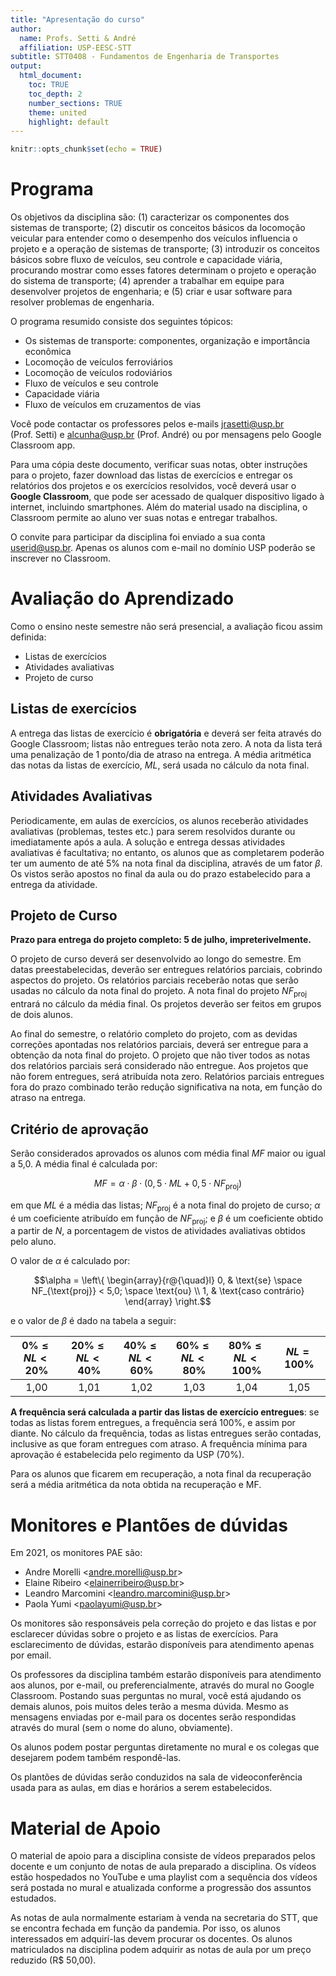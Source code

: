 ```yaml
---
title: "Apresentação do curso"
author:
  name: Profs. Setti & André
  affiliation: USP-EESC-STT
subtitle: STT0408 - Fundamentos de Engenharia de Transportes
output:
  html_document:
    toc: TRUE
    toc_depth: 2
    number_sections: TRUE
    theme: united
    highlight: default
---
```


```r
knitr::opts_chunk$set(echo = TRUE)
```

 
# Programa
Os objetivos da disciplina são: (1) caracterizar os componentes dos sistemas de transporte; (2) discutir os conceitos básicos da locomoção veicular para entender como o desempenho dos veículos influencia o projeto e a operação de sistemas de transporte; (3) introduzir os conceitos básicos sobre fluxo de veículos, seu controle e capacidade viária, procurando mostrar como esses fatores determinam o projeto e operação do sistema de transporte; (4) aprender a trabalhar em equipe para desenvolver projetos de engenharia; e (5) criar e usar software para resolver problemas de engenharia.

O programa resumido consiste dos seguintes tópicos:

- Os sistemas de transporte: componentes, organização e importância econômica
- Locomoção de veículos ferroviários
- Locomoção de veículos rodoviários
- Fluxo de veículos e seu controle
- Capacidade viária
- Fluxo de veículos em cruzamentos de vias

Você pode contactar os professores pelos e-mails <jrasetti@usp.br> (Prof. Setti) e <alcunha@usp.br> (Prof.
André) ou por mensagens pelo Google Classroom app.

Para uma cópia deste documento, verificar suas notas, obter instruções para o projeto, fazer download das listas de exercícios e entregar os relatórios dos projetos e os exercícios resolvidos, você deverá usar o **Google Classroom**, que pode ser acessado de qualquer dispositivo ligado à internet, incluindo smartphones. Além do material usado na disciplina, o Classroom permite ao aluno ver suas notas e entregar trabalhos.

O convite para participar da disciplina foi enviado a sua conta <userid@usp.br>. Apenas os alunos com e-mail no domínio USP poderão se inscrever no Classroom.


# Avaliação do Aprendizado

Como o ensino neste semestre não será presencial, a avaliação ficou assim definida:

- Listas de exercícios
- Atividades avaliativas
- Projeto de curso



## Listas de exercícios

A entrega das listas de exercício é **obrigatória** e deverá ser feita através do Google Classroom; listas não
entregues terão nota zero. A nota da lista terá uma penalização de 1 ponto/dia de atraso na entrega. A média aritmética das notas da listas de exercício, $ML$, será usada no cálculo da nota final.

## Atividades Avaliativas

Periodicamente, em aulas de exercícios, os alunos receberão atividades avaliativas (problemas, testes etc.) para serem resolvidos durante ou imediatamente após a aula. A solução e entrega dessas atividades avaliativas é facultativa; no entanto, os alunos que as completarem poderão ter um aumento de até 5% na nota final da disciplina, através de um fator $\beta$. Os vistos serão apostos no final da aula ou do prazo estabelecido para a entrega da atividade.


## Projeto de Curso

**Prazo para entrega do projeto completo: 5 de julho, impreterivelmente.**

O projeto de curso deverá ser desenvolvido ao longo do semestre. Em datas preestabelecidas, deverão ser entregues relatórios parciais, cobrindo aspectos do projeto. Os relatórios parciais receberão notas que serão usadas no cálculo da nota final do projeto. A nota final do projeto $NF_{\text{proj}}$ entrará no cálculo da média final. Os projetos deverão ser feitos em grupos de dois alunos.

Ao final do semestre, o relatório completo do projeto, com as devidas correções apontadas nos relatórios parciais, deverá ser entregue para a obtenção da nota final do projeto. O projeto que não tiver todos as notas dos relatórios parciais será considerado não entregue. Aos projetos que não forem entregues, será atribuída nota zero. Relatórios parciais entregues fora do prazo combinado terão redução significativa na nota, em função do atraso na entrega.

## Critério de aprovação

Serão considerados aprovados os alunos com média final $MF$ maior ou igual a 5,0. A média final é calculada por:

$$MF = \alpha \cdot \beta \cdot (0,5 \cdot ML + 0,5 \cdot NF_{\text{proj}})$$

em que $ML$ é a média das listas; $NF_{\text{proj}}$ é a nota final do projeto de curso; $\alpha$ é um coeficiente atribuído em função de $NF_{\text{proj}}$; e $\beta$ é um coeficiente obtido a partir de $N$, a porcentagem de vistos de atividades avaliativas obtidos pelo aluno.

O valor de $\alpha$ é calculado por:

$$\alpha = \left\{ \begin{array}{r@{\quad}l}
0, & \text{se} \space NF_{\text{proj}} < 5,0; \space \text{ou}  \\ 
1, & \text{caso contrário}
\end{array}
\right.$$

e o valor de $\beta$ é dado na tabela a seguir: 


| $0\% \leq NL \lt 20\%$ | $20\% \leq NL \lt 40\%$ | $40\% \leq NL \lt 60\%$ | $60\% \leq NL \lt 80\%$ | $80\% \leq NL \lt 100\%$ | $NL = 100\%$ |
| :---: | :---: | :---: | :---: | :---: | :---: |
| 1,00  | 1,01  | 1,02  | 1,03  | 1,04  | 1,05  |


**A frequência será calculada a partir das listas de exercício entregues**: se todas as listas forem entregues, a frequência será 100%, e assim por diante. No cálculo da frequência, todas as listas entregues serão contadas, inclusive as que foram entregues com atraso. A frequência mínima para aprovação é estabelecida pelo regimento da USP (70%).

Para os alunos que ficarem em recuperação, a nota final da recuperação será a média aritmética da nota obtida na recuperação e MF.



# Monitores e Plantões de dúvidas

Em 2021, os monitores PAE são:

- Andre Morelli <<andre.morelli@usp.br>>
- Elaine Ribeiro <<elainerribeiro@usp.br>>
- Leandro Marcomini <<leandro.marcomini@usp.br>>
- Paola Yumi <<paolayumi@usp.br>>

Os monitores são responsáveis pela correção do projeto e das listas e por esclarecer dúvidas sobre o projeto e as listas de exercícios. Para esclarecimento de dúvidas, estarão disponíveis para atendimento apenas por email.

Os professores da disciplina também estarão disponíveis para atendimento aos alunos, por e-mail, ou preferencialmente, através do mural no Google Classroom. Postando suas perguntas no mural, você está ajudando os demais alunos, pois muitos deles terão a mesma dúvida. Mesmo as mensagens enviadas por e-mail para os docentes serão respondidas através do mural (sem o nome do aluno, obviamente).

Os alunos podem postar perguntas diretamente no mural e os colegas que desejarem podem também respondê-las.

Os plantões de dúvidas serão conduzidos na sala de videoconferência usada para as aulas, em dias e horários a serem estabelecidos.


# Material de Apoio

O material de apoio para a disciplina consiste de vídeos preparados pelos docente e um conjunto de notas de aula preparado a disciplina. Os vídeos estão hospedados no YouTube e uma playlist com a sequência dos vídeos será postada no mural e atualizada conforme a progressão dos assuntos estudados.

As notas de aula normalmente estariam à venda na secretaria do STT, que se encontra fechada em função da pandemia. Por isso, os alunos interessados em adquirí-las devem procurar os docentes. Os alunos matriculados na disciplina podem adquirir as notas de aula por um preço reduzido (R$ 50,00).

